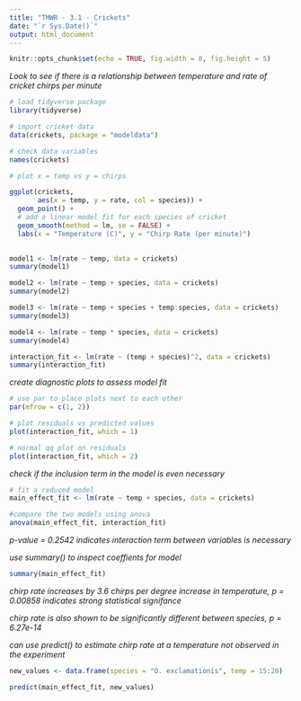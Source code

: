 ```yaml
---
title: "TMWR - 3.1 - Crickets"
date: "`r Sys.Date()`"
output: html_document
---
```


```r
knitr::opts_chunk$set(echo = TRUE, fig.width = 8, fig.height = 5)
```

*Look to see if there is a relationship between temperature and rate of cricket chirps per minute*

```r
# load tidyverse package
library(tidyverse)

# import cricket data
data(crickets, package = "modeldata")

# check data variables
names(crickets)
```

```r
# plot x = temp vs y = chirps

ggplot(crickets, 
       aes(x = temp, y = rate, col = species)) + 
  geom_point() + 
  # add a linear model fit for each species of cricket
  geom_smooth(method = lm, se = FALSE) + 
  labs(x = "Temperature (C)", y = "Chirp Rate (per minute)")
  
```

```r
model1 <- lm(rate ~ temp, data = crickets)
summary(model1)
```

```r
model2 <- lm(rate ~ temp + species, data = crickets)
summary(model2)
```

```r
model3 <- lm(rate ~ temp + species + temp:species, data = crickets)
summary(model3)
```

```r
model4 <- lm(rate ~ temp * species, data = crickets)
summary(model4)
```

```r
interaction_fit <- lm(rate ~ (temp + species)^2, data = crickets)
summary(interaction_fit)
```

*create diagnostic plots to assess model fit*

```r
# use par to place plots next to each other
par(mfrow = c(1, 2))

# plot residuals vs predicted values
plot(interaction_fit, which = 1)

# normal qq plot on residuals
plot(interaction_fit, which = 2)

```

*check if the inclusion term in the model is even necessary*

```r
# fit a reduced model 
main_effect_fit <- lm(rate ~ temp + species, data = crickets)

#compare the two models using anova
anova(main_effect_fit, interaction_fit)
```

*p-value = 0.2542 indicates interaction term between variables is necessary*

*use summary() to inspect coeffients for model*

```r
summary(main_effect_fit)
```

*chirp rate increases by 3.6 chirps per degree increase in temperature, p = 0.00858 indicates strong statistical signifance*

*chirp rate is also shown to be significantly different between species, p = 6.27e-14*

*can use predict() to estimate chirp rate at a temperature not observed in the experiment*

```r
new_values <- data.frame(species = "O. exclamationis", temp = 15:20)

predict(main_effect_fit, new_values)
```
